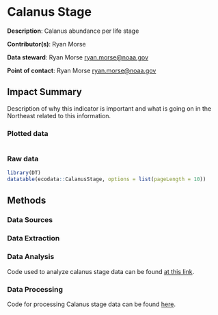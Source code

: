# Calanus Stage

**Description**: Calanus abundance per life stage 

**Contributor(s)**: Ryan Morse
  
**Data steward**: Ryan Morse <ryan.morse@noaa.gov>
  
**Point of contact**:  Ryan Morse <ryan.morse@noaa.gov>

## Impact Summary

Description of why this indicator is important and what is going on in the Northeast related to this information. 

### Plotted data 
```r

```


### Raw data 
```r
library(DT)
datatable(ecodata::CalanusStage, options = list(pageLength = 10))
```

## Methods
### Data Sources

### Data Extraction

### Data Analysis
Code used to analyze calanus stage data can be found [at this link](https://github.com/NOAA-EDAB/tech-doc/blob/master/R/stored_scripts/CalanusStage_SOE.R). 

### Data Processing

Code for processing Calanus stage data can be found  [here](https://raw.githubusercontent.com/NOAA-EDAB/ecodata/master/chunk-scripts/LTL_MAB.Rmd-calanus-stage.R). 
